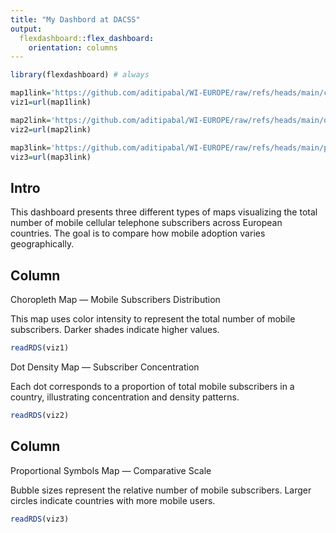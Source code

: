 ```yaml
---
title: "My Dashbord at DACSS"
output: 
  flexdashboard::flex_dashboard:
    orientation: columns
---
```



```r
library(flexdashboard) # always
```

<!-- links -->
```r
map1link='https://github.com/aditipabal/WI-EUROPE/raw/refs/heads/main/choropleth_map.rds'
viz1=url(map1link)

map2link='https://github.com/aditipabal/WI-EUROPE/raw/refs/heads/main/dot_map.rds'
viz2=url(map2link)

map3link='https://github.com/aditipabal/WI-EUROPE/raw/refs/heads/main/prop_map.rds'
viz3=url(map3link)
```

## Intro {.sidebar}

This dashboard presents three different types of maps visualizing the total number of mobile cellular telephone subscribers across European countries.
The goal is to compare how mobile adoption varies geographically.


## Column {data-width="450"}

Choropleth Map — Mobile Subscribers Distribution

This map uses color intensity to represent the total number of mobile subscribers. Darker shades indicate higher values.

```r

readRDS(viz1)
```
Dot Density Map — Subscriber Concentration

Each dot corresponds to a proportion of total mobile subscribers in a country, illustrating concentration and density patterns.
```r

readRDS(viz2)
```

## Column {data-width="550"}

Proportional Symbols Map — Comparative Scale

Bubble sizes represent the relative number of mobile subscribers. Larger circles indicate countries with more mobile users.
```r
readRDS(viz3)
```

